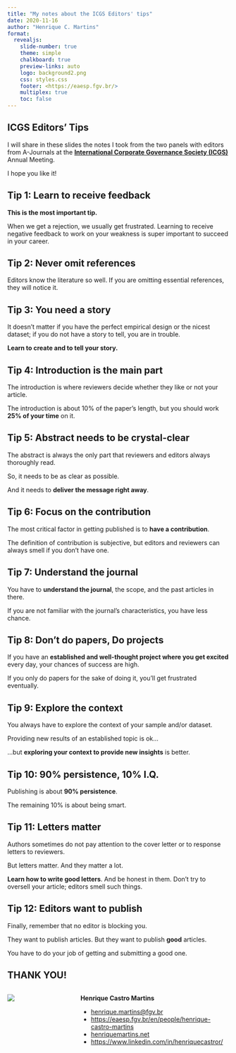 ```yaml
---
title: "My notes about the ICGS Editors' tips"
date: 2020-11-16
author: "Henrique C. Martins"
format:
  revealjs: 
    slide-number: true
    theme: simple
    chalkboard: true
    preview-links: auto
    logo: background2.png
    css: styles.css
    footer: <https://eaesp.fgv.br/>
    multiplex: true
    toc: false
---
```






## ICGS Editors' Tips



I will share in these slides the notes I took from the two panels with editors from A-Journals at the [**International Corporate Governance Society (ICGS)**](https://icgsociety.org/) Annual Meeting.

I hope you like it!



## Tip 1: Learn to receive feedback

**This is the most important tip.** 

When we get a rejection, we usually get frustrated. Learning to receive negative feedback to work on your weakness is super important to succeed in your career.








## Tip 2: Never omit references


Editors know the literature so well. If you are omitting essential references, they will notice it.

    
    




## Tip 3: You need a story

It doesn't matter if you have the perfect empirical design or the nicest dataset; if you do not have a story to tell, you are in trouble.

**Learn to create and to tell your story.**




## Tip 4: Introduction is the main part

The introduction is where reviewers decide whether they like or not your article.

The introduction is about 10% of the paper's length, but you should work **25% of your time** on it.







## Tip 5: Abstract needs to be crystal-clear

The abstract is always the only part that reviewers and editors always thoroughly read.

So, it needs to be as clear as possible.

And it needs to **deliver the message right away**.




## Tip 6: Focus on the contribution

The most critical factor in getting published is to **have a contribution**.

The definition of contribution is subjective, but editors and reviewers can always smell if you don't have one.




## Tip 7: Understand the journal

You have to **understand the journal**, the scope, and the past articles in there.

If you are not familiar with the journal's characteristics, you have less chance.






## Tip 8: Don't do papers, Do projects

If you have an **established and well-thought project where you get excited** every day, your chances of success are high.

If you only do papers for the sake of doing it, you'll get frustrated eventually. 








## Tip 9: Explore the context

You always have to explore the context of your sample and/or dataset.

Providing new results of an established topic is ok...

...but **exploring your context to provide new insights** is better.








## Tip 10: 90% persistence, 10% I.Q.

Publishing is about **90% persistence**. 

The remaining 10% is about being smart.





## Tip 11: Letters matter

Authors sometimes do not pay attention to the cover letter or to response letters to reviewers. 

But letters matter. And they matter a lot.

**Learn how to write good letters**. And be honest in them. Don't try to oversell your article; editors smell such things.







## Tip 12: Editors want to publish

Finally, remember that no editor is blocking you. 

They want to publish articles. But they want to publish **good** articles. 

You have to do your job of getting and submitting a good one.







## THANK YOU!

::: columns
::: {.column width="30%"}
![](fgv.png){fig-align="right"}
:::

::: {.column width="70%"}
**Henrique Castro Martins**

-   [henrique.martins\@fgv.br](henrique.martins@fgv.br)
-   <https://eaesp.fgv.br/en/people/henrique-castro-martins>
-   [henriquemartins.net](https://henriquemartins.net/)
-   <https://www.linkedin.com/in/henriquecastror/>
:::
:::
